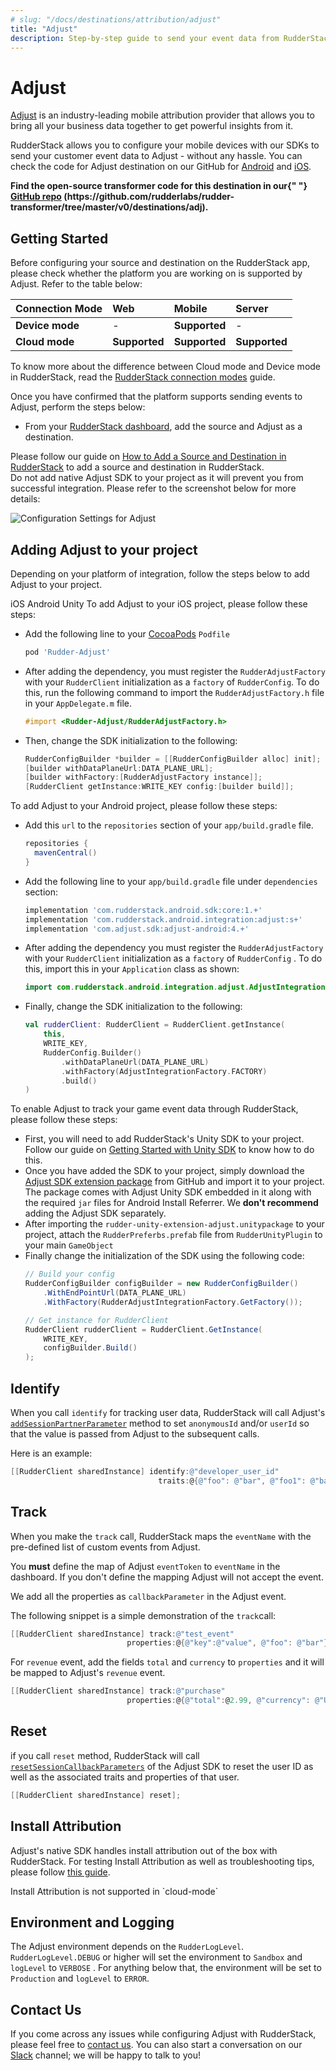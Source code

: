 ```yaml
---
# slug: "/docs/destinations/attribution/adjust"
title: "Adjust"
description: Step-by-step guide to send your event data from RudderStack to Adjust
---
```


# Adjust

[Adjust](https://adjust.com) is an industry-leading mobile attribution provider that allows you to bring all your business data together to get powerful insights from it.

RudderStack allows you to configure your mobile devices with our SDKs to send your customer event data to Adjust - without any hassle. You can check the code for Adjust destination on our GitHub for [Android](https://github.com/rudderlabs/rudder-integration-adjust-android) and [iOS](https://github.com/rudderlabs/rudder-integration-adjust-ios).

<div class="successBlock">
  <strong>
    Find the open-source transformer code for this destination in our{" "}
    <a href="">GitHub repo</a>
    (https://github.com/rudderlabs/rudder-transformer/tree/master/v0/destinations/adj).
  </strong>
</div>

## Getting Started

Before configuring your source and destination on the RudderStack app, please check whether the platform you are working on is supported by Adjust. Refer to the table below:

| **Connection Mode** | **Web**       | **Mobile**    | **Server**    |
| :------------------ | :------------ | :------------ | :------------ |
| **Device mode**     | -             | **Supported** | -             |
| **Cloud mode**      | **Supported** | **Supported** | **Supported** |

<div class="infoBlock">
To know more about the difference between Cloud mode and Device mode in RudderStack, read the <a href="../../get-started/rudderstack-connection-modes">RudderStack connection modes</a> guide.

</div>

Once you have confirmed that the platform supports sending events to Adjust, perform the steps below:

- From your [RudderStack dashboard](https://app.rudderlabs.com/), add the source and Adjust as a destination.

<div class="infoBlock">
Please follow our guide on <a href="../connections/adding-source-and-destination-rudderstack">How to Add a Source and Destination in RudderStack</a> to add a source and destination in RudderStack.

</div>

<div class="warningBlock">
Do not add native Adjust SDK to your project as it will prevent you from successful integration. Please refer to the screenshot below for more details:

</div>

![Configuration Settings for Adjust](../../.gitbook/assets/adjust.png)

## Adding Adjust to your project

Depending on your platform of integration, follow the steps below to add Adjust to your project.

<!--{% tabs %}
{% tab title="iOS" %}
To add Adjust to your iOS project, please follow these steps:

- Add the following line to your [CocoaPods](https://cocoapods.org) `Podfile`

```ruby
pod 'Rudder-Adjust'
```

- After adding the dependency, you must register the `RudderAdjustFactory` with your `RudderClient` initialization as a `factory` of `RudderConfig`. To do this, run the following command to import the `RudderAdjustFactory.h` file in your `AppDelegate.m` file.

```objectivec
#import <Rudder-Adjust/RudderAdjustFactory.h>
```

- Then, change the SDK initialization to the following:

```objectivec
RudderConfigBuilder *builder = [[RudderConfigBuilder alloc] init];
[builder withDataPlaneUrl:DATA_PLANE_URL];
[builder withFactory:[RudderAdjustFactory instance]];
[RudderClient getInstance:WRITE_KEY config:[builder build]];
```

{% endtab %}

{% tab title="Android" %}
To add Adjust to your Android project, please follow these steps:

- Add this `url` to the `repositories` section of your `app/build.gradle` file.

```groovy
repositories {
  mavenCentral()
}
```

- Add the following line to your `app/build.gradle` file under `dependencies` section:

```groovy
implementation 'com.rudderstack.android.sdk:core:1.+'
implementation 'com.rudderstack.android.integration:adjust:s+'
implementation 'com.adjust.sdk:adjust-android:4.+'
```

- After adding the dependency you must register the `RudderAdjustFactory` with your `RudderClient` initialization as a `factory` of `RudderConfig` . To do this, import this in your `Application` class as shown:

```java
import com.rudderstack.android.integration.adjust.AdjustIntegrationFactory;
```

- Finally, change the SDK initialization to the following:

```kotlin
val rudderClient: RudderClient = RudderClient.getInstance(
    this,
    WRITE_KEY,
    RudderConfig.Builder()
        .withDataPlaneUrl(DATA_PLANE_URL)
        .withFactory(AdjustIntegrationFactory.FACTORY)
        .build()
)
```

{% endtab %}

{% tab title="Unity" %}
To enable Adjust to track your game event data through RudderStack, please follow these steps:

- First, you will need to add RudderStack's Unity SDK to your project.

<div class="infoBlock">
Follow our guide on [Getting Started with Unity SDK](https://docs.rudderstack.com/rudderstack-sdk-integration-guides/getting-started-with-unity-sdk) to know how to do this.

</div>

- Once you have added the SDK to your project, simply download the [Adjust SDK extension package](https://github.com/rudderlabs/rudder-sdk-unity/tree/master/Integrations/Adjust/RudderAdjust) from GitHub and import it to your project.

<div class="warningBlock">
The package comes with Adjust Unity SDK embedded in it along with the required `jar` files for Android Install Referrer. We **don't recommend** adding the Adjust SDK separately.

</div>

- After importing the `rudder-unity-extension-adjust.unitypackage` to your project, attach the `RudderPreferbs.prefab` file from `RudderUnityPlugin` to your main `GameObject`
- Finally change the initialization of the SDK using the following code:

```csharp
// Build your config
RudderConfigBuilder configBuilder = new RudderConfigBuilder()
    .WithEndPointUrl(DATA_PLANE_URL)
    .WithFactory(RudderAdjustIntegrationFactory.GetFactory());

// Get instance for RudderClient
RudderClient rudderClient = RudderClient.GetInstance(
    WRITE_KEY,
    configBuilder.Build()
);
```

{% endtab %}
{% endtabs %} -->

<Tabs>
  <TabList>
    <Tab>iOS</Tab>
    <Tab>Android</Tab>
    <Tab>Unity</Tab>
  </TabList>
    <TabPanels>
      <TabPanel>
        To add Adjust to your iOS project, please follow these steps:
<ul>
<li>Add the following line to your <a href="https://cocoapods.org">CocoaPods</a> <code class="inline-code">Podfile</code>
<span>

```ruby
pod 'Rudder-Adjust'
```
</span>
</li>
<li>After adding the dependency, you must register the <code class="inline-code">RudderAdjustFactory</code> with your <code class="inline-code">RudderClient</code> initialization as a <code class="inline-code">factory</code> of <code class="inline-code">RudderConfig</code>. To do this, run the following command to import the <code class="inline-code">RudderAdjustFactory.h</code> file in your <code class="inline-code">AppDelegate.m</code> file.
<span>

```objectivec
#import <Rudder-Adjust/RudderAdjustFactory.h>
```
</span>
</li>
<li>Then, change the SDK initialization to the following:
<span>

```objectivec
RudderConfigBuilder *builder = [[RudderConfigBuilder alloc] init];
[builder withDataPlaneUrl:DATA_PLANE_URL];
[builder withFactory:[RudderAdjustFactory instance]];
[RudderClient getInstance:WRITE_KEY config:[builder build]];
```
</span>
</li>
</ul>
      </TabPanel>
      <TabPanel>
        To add Adjust to your Android project, please follow these steps:
<ul>
<li>Add this <code class="inline-code">url</code> to the <code class="inline-code">repositories</code> section of your <code class="inline-code">app/build.gradle</code> file.
<span>

```groovy
repositories {
  mavenCentral()
}
```
</span>
</li>
<li>Add the following line to your <code class="inline-code">app/build.gradle</code> file under <code class="inline-code">dependencies</code> section:
<span>

```groovy
implementation 'com.rudderstack.android.sdk:core:1.+'
implementation 'com.rudderstack.android.integration:adjust:s+'
implementation 'com.adjust.sdk:adjust-android:4.+'
```
</span>
</li>
<li>After adding the dependency you must register the <code class="inline-code">RudderAdjustFactory</code> with your <code class="inline-code">RudderClient</code> initialization as a <code class="inline-code">factory</code> of <code class="inline-code">RudderConfig</code> . To do this, import this in your <code class="inline-code">Application</code> class as shown:
<span>

```java
import com.rudderstack.android.integration.adjust.AdjustIntegrationFactory;
```
</span>
</li>
<li>Finally, change the SDK initialization to the following:
<span>

```kotlin
val rudderClient: RudderClient = RudderClient.getInstance(
    this,
    WRITE_KEY,
    RudderConfig.Builder()
        .withDataPlaneUrl(DATA_PLANE_URL)
        .withFactory(AdjustIntegrationFactory.FACTORY)
        .build()
)
```
</span>
</li>
</ul>
      </TabPanel>
      <TabPanel>
        To enable Adjust to track your game event data through RudderStack, please follow these steps:
<ul>
<li>First, you will need to add RudderStack's Unity SDK to your project.

<div class="infoBlock">
Follow our guide on <a href="../../stream-sources/rudderstack-sdk-integration-guides/getting-started-with-unity-sdk">Getting Started with Unity SDK</a> to know how to do this.

</div>
</li>
<li>Once you have added the SDK to your project, simply download the <a href="https://github.com/rudderlabs/rudder-sdk-unity/tree/master/Integrations/Adjust/RudderAdjust">Adjust SDK extension package</a> from GitHub and import it to your project.

<div class="warningBlock">
The package comes with Adjust Unity SDK embedded in it along with the required <code class="inline-code">jar</code> files for Android Install Referrer. We <strong>don't recommend</strong> adding the Adjust SDK separately.

</div>
</li>
<li>After importing the <code class="inline-code">rudder-unity-extension-adjust.unitypackage</code> to your project, attach the <code class="inline-code">RudderPreferbs.prefab</code> file from <code class="inline-code">RudderUnityPlugin</code> to your main <code class="inline-code">GameObject</code>
</li>
<li>Finally change the initialization of the SDK using the following code:
<span>

```csharp
// Build your config
RudderConfigBuilder configBuilder = new RudderConfigBuilder()
    .WithEndPointUrl(DATA_PLANE_URL)
    .WithFactory(RudderAdjustIntegrationFactory.GetFactory());

// Get instance for RudderClient
RudderClient rudderClient = RudderClient.GetInstance(
    WRITE_KEY,
    configBuilder.Build()
);
```
</span>
</li>
</ul>
      </TabPanel>
    </TabPanels>
</Tabs>

## Identify

When you call `identify` for tracking user data, RudderStack will call Adjust's [`addSessionPartnerParameter`](https://github.com/adjust/ios_sdk#session-partner-parameters) method to set `anonymousId` and/or `userId` so that the value is passed from Adjust to the subsequent calls.

Here is an example:

```objectivec
[[RudderClient sharedInstance] identify:@"developer_user_id"
                                 traits:@{@"foo": @"bar", @"foo1": @"bar1"}];
```

## Track

When you make the `track` call, RudderStack maps the `eventName` with the pre-defined list of custom events from Adjust.

<div class="warningBlock">
You <strong>must</strong> define the map of Adjust <code class="inline-code">eventToken</code> to <code class="inline-code">eventName</code> in the dashboard. If you don't define the mapping Adjust will not accept the event.

</div>

We add all the properties as `callbackParameter` in the Adjust event.

The following snippet is a simple demonstration of the `track`call:

```objectivec
[[RudderClient sharedInstance] track:@"test_event"
                          properties:@{@"key":@"value", @"foo": @"bar"}];
```

For `revenue` event, add the fields `total` and `currency` to `properties` and it will be mapped to Adjust's `revenue` event.

```objectivec
[[RudderClient sharedInstance] track:@"purchase"
                          properties:@{@"total":@2.99, @"currency": @"USD"}];
```

## Reset

if you call `reset` method, RudderStack will call [`resetSessionCallbackParameters`](https://github.com/adjust/ios_sdk#session-callback-parameters) of the Adjust SDK to reset the user ID as well as the associated traits and properties of that user.

```objectivec
[[RudderClient sharedInstance] reset];
```

## Install Attribution

Adjust's native SDK handles install attribution out of the box with RudderStack. For testing Install Attribution as well as troubleshooting tips, please follow [this guide](https://help.adjust.com/resources/testing-console).

<div class="warningBlock">
Install Attribution is not supported in `cloud-mode`

</div>

## Environment and Logging

The Adjust environment depends on the `RudderLogLevel`. `RudderLogLevel.DEBUG` or higher will set the environment to `Sandbox` and `logLevel` to `VERBOSE` . For anything below that, the environment will be set to `Production` and `logLevel` to `ERROR`.

## Contact Us

If you come across any issues while configuring Adjust with RudderStack, please feel free to [contact us](mailto:%20docs@rudderstack.com). You can also start a conversation on our [Slack](https://rudderstack.com/join-rudderstack-slack-community) channel; we will be happy to talk to you!

